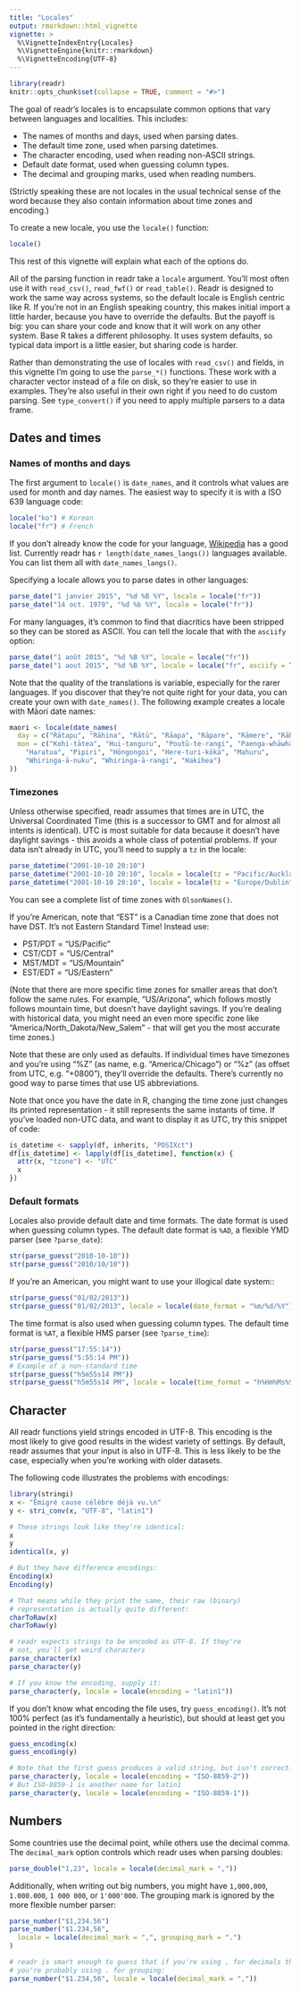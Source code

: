```yaml
---
title: "Locales"
output: rmarkdown::html_vignette
vignette: >
  %\VignetteIndexEntry{Locales}
  %\VignetteEngine{knitr::rmarkdown}
  %\VignetteEncoding{UTF-8}
---
```


```r
library(readr)
knitr::opts_chunk$set(collapse = TRUE, comment = "#>")
```

The goal of readr's locales is to encapsulate common options that vary between languages and localities. This includes:

* The names of months and days, used when parsing dates.
* The default time zone, used when parsing datetimes.
* The character encoding, used when reading non-ASCII strings.
* Default date format, used when guessing column types.
* The decimal and grouping marks, used when reading numbers.

(Strictly speaking these are not locales in the usual technical sense of the word because they also contain information about time zones and encoding.)

To create a new locale, you use the `locale()` function:

```r
locale()
```

This rest of this vignette will explain what each of the options do.

All of the parsing function in readr take a `locale` argument. You'll most often use it with `read_csv()`, `read_fwf()` or `read_table()`. Readr is designed to work the same way across systems, so the default locale is English centric like R. If you're not in an English speaking country, this makes initial import a little harder, because you have to override the defaults. But the payoff is big: you can share your code and know that it will work on any other system. Base R takes a different philosophy. It uses system defaults, so typical data import is a little easier, but sharing code is harder.

Rather than demonstrating the use of locales with `read_csv()` and fields, in this vignette I'm going to use the `parse_*()` functions. These work with a character vector instead of a file on disk, so they're easier to use in examples. They're also useful in their own right if you need to do custom parsing. See `type_convert()` if you need to apply multiple parsers to a data frame.

## Dates and times

### Names of months and days

The first argument to `locale()` is `date_names`, and it controls what values are used for month and day names. The easiest way to specify it is with a ISO 639 language code:

```r
locale("ko") # Korean
locale("fr") # French
```

If you don't already know the code for your language, [Wikipedia](https://en.wikipedia.org/wiki/List_of_ISO_639-1_codes) has a good list. Currently readr has `r length(date_names_langs())` languages available. You can list them all with `date_names_langs()`.

Specifying a locale allows you to parse dates in other languages:

```r
parse_date("1 janvier 2015", "%d %B %Y", locale = locale("fr"))
parse_date("14 oct. 1979", "%d %b %Y", locale = locale("fr"))
```

For many languages, it's common to find that diacritics have been stripped so they can be stored as ASCII. You can tell the locale that with the `asciify` option:

```r
parse_date("1 août 2015", "%d %B %Y", locale = locale("fr"))
parse_date("1 aout 2015", "%d %B %Y", locale = locale("fr", asciify = TRUE))
```

Note that the quality of the translations is variable, especially for the rarer languages. If you discover that they're not quite right for your data, you can create your own with `date_names()`. The following example creates a locale with Māori date names:

```r
maori <- locale(date_names(
  day = c("Rātapu", "Rāhina", "Rātū", "Rāapa", "Rāpare", "Rāmere", "Rāhoroi"),
  mon = c("Kohi-tātea", "Hui-tanguru", "Poutū-te-rangi", "Paenga-whāwhā",
    "Haratua", "Pipiri", "Hōngongoi", "Here-turi-kōkā", "Mahuru",
    "Whiringa-ā-nuku", "Whiringa-ā-rangi", "Hakihea")
))
```

### Timezones

Unless otherwise specified, readr assumes that times are in UTC, the Universal Coordinated Time (this is a successor to GMT and for almost all intents is identical). UTC is most suitable for data because it doesn't have daylight savings - this avoids a whole class of potential problems. If your data isn't already in UTC, you'll need to supply a `tz` in the locale:

```r
parse_datetime("2001-10-10 20:10")
parse_datetime("2001-10-10 20:10", locale = locale(tz = "Pacific/Auckland"))
parse_datetime("2001-10-10 20:10", locale = locale(tz = "Europe/Dublin"))
```

You can see a complete list of time zones with `OlsonNames()`.

If you're American, note that "EST" is a Canadian time zone that does not have DST. It's not Eastern Standard Time! Instead use:

* PST/PDT = "US/Pacific"
* CST/CDT = "US/Central"
* MST/MDT = "US/Mountain"
* EST/EDT = "US/Eastern"

(Note that there are more specific time zones for smaller areas that don't follow the same rules. For example, "US/Arizona", which follows mostly follows mountain time, but doesn't have daylight savings. If you're dealing with historical data, you might need an even more specific zone like "America/North_Dakota/New_Salem" - that will get you the most accurate time zones.)

Note that these are only used as defaults. If individual times have timezones and you're using "%Z" (as name, e.g. "America/Chicago") or "%z" (as offset from UTC, e.g. "+0800"), they'll override the defaults. There's currently no good way to parse times that use US abbreviations.

Note that once you have the date in R, changing the time zone just changes its printed representation - it still represents the same instants of time. If you've loaded non-UTC data, and want to display it as UTC, try this snippet of code:

```r
is_datetime <- sapply(df, inherits, "POSIXct")
df[is_datetime] <- lapply(df[is_datetime], function(x) {
  attr(x, "tzone") <- "UTC"
  x
})
```

### Default formats

Locales also provide default date and time formats. The date format is used when guessing column types. The default date format is `%AD`, a flexible YMD parser (see `?parse_date`):

```r
str(parse_guess("2010-10-10"))
str(parse_guess("2010/10/10"))
```

If you're an American, you might want to use your illogical date system::

```r
str(parse_guess("01/02/2013"))
str(parse_guess("01/02/2013", locale = locale(date_format = "%m/%d/%Y")))
```

The time format is also used when guessing column types. The default time format is `%AT`, a flexible HMS parser (see `?parse_time`):

```r
str(parse_guess("17:55:14"))
str(parse_guess("5:55:14 PM"))
# Example of a non-standard time
str(parse_guess("h5m55s14 PM"))
str(parse_guess("h5m55s14 PM", locale = locale(time_format = "h%Hm%Ms%S %p")))
```

## Character

All readr functions yield strings encoded in UTF-8. This encoding is the most likely to give good results in the widest variety of settings. By default, readr assumes that your input is also in UTF-8. This is less likely to be the case, especially when you're working with older datasets.

The following code illustrates the problems with encodings:

```r
library(stringi)
x <- "Émigré cause célèbre déjà vu.\n"
y <- stri_conv(x, "UTF-8", "latin1")

# These strings look like they're identical:
x
y
identical(x, y)

# But they have difference encodings:
Encoding(x)
Encoding(y)

# That means while they print the same, their raw (binary)
# representation is actually quite different:
charToRaw(x)
charToRaw(y)

# readr expects strings to be encoded as UTF-8. If they're
# not, you'll get weird characters
parse_character(x)
parse_character(y)

# If you know the encoding, supply it:
parse_character(y, locale = locale(encoding = "latin1"))
```

If you don't know what encoding the file uses, try `guess_encoding()`. It's not 100% perfect (as it's fundamentally a heuristic), but should at least get you pointed in the right direction:

```r
guess_encoding(x)
guess_encoding(y)

# Note that the first guess produces a valid string, but isn't correct:
parse_character(y, locale = locale(encoding = "ISO-8859-2"))
# But ISO-8859-1 is another name for latin1
parse_character(y, locale = locale(encoding = "ISO-8859-1"))
```

## Numbers

Some countries use the decimal point, while others use the decimal comma. The `decimal_mark` option controls which readr uses when parsing doubles:

```r
parse_double("1,23", locale = locale(decimal_mark = ","))
```

Additionally, when writing out big numbers, you might have `1,000,000`, `1.000.000`, `1 000 000`, or `1'000'000`. The grouping mark is ignored by the more flexible number parser:

```r
parse_number("$1,234.56")
parse_number("$1.234,56", 
  locale = locale(decimal_mark = ",", grouping_mark = ".")
)

# readr is smart enough to guess that if you're using , for decimals then
# you're probably using . for grouping:
parse_number("$1.234,56", locale = locale(decimal_mark = ","))
```
